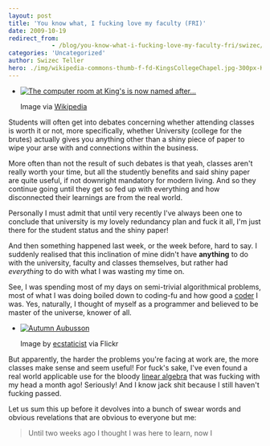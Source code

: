 ```yaml
---
layout: post
title: 'You know what, I fucking love my faculty (FRI)'
date: 2009-10-19
redirect_from: 
            - /blog/you-know-what-i-fucking-love-my-faculty-fri/swizec/774
categories: 'Uncategorized'
author: Swizec Teller
hero: ./img/wikipedia-commons-thumb-f-fd-KingsCollegeChapel.jpg-300px-KingsCollegeChapel.jpg
---
```

- [![The computer room at King's is now named after...](./img/wikipedia-commons-thumb-f-fd-KingsCollegeChapel.jpg-300px-KingsCollegeChapel.jpg "The computer room at King's is now named after...")](http://commons.wikipedia.org/wiki/Image:KingsCollegeChapel.jpg)

  Image via [Wikipedia](http://commons.wikipedia.org/wiki/Image:KingsCollegeChapel.jpg)

Students will often get into debates concerning whether attending classes is worth it or not, more specifically, whether University (college for the brutes) actually gives you anything other than a shiny piece of paper to wipe your arse with and connections within the business.



More often than not the result of such debates is that yeah, classes aren't really worth your time, but all the studently benefits and said shiny paper are quite useful, if not downright mandatory for modern living. And so they continue going until they get so fed up with everything and how disconnected their learnings are from the real world.



Personally I must admit that until very recently I've always been one to conclude that university is my lovely redundancy plan and fuck it all, I'm just there for the student status and the shiny paper!



And then something happened last week, or the week before, hard to say. I suddenly realised that this inclination of mine didn't have **anything** to do with the university, faculty and classes themselves, but rather had _everything_ to do with what I was wasting my time on.



See, I was spending most of my days on semi-trivial algorithmical problems, most of what I was doing boiled down to coding-fu and how good a [coder](http://en.wikipedia.org/wiki/Programmer "Programmer") I was. Yes, naturally, I thought of myself as a programmer and believed to be master of the universe, knower of all.

- [![Autumn Aubusson](http://farm3.static.flickr.com/2629/4025513614_8fc14e5bfb_m.jpg "Autumn Aubusson")](http://www.flickr.com/photos/41864721@N00/4025513614/)

  Image by [ecstaticist](http://www.flickr.com/photos/41864721@N00/4025513614/) via Flickr

But apparently, the harder the problems you're facing at work are, the more classes make sense and seem useful! For fuck's sake, I've even found a real world applicable use for the bloody [linear algebra](http://en.wikipedia.org/wiki/Linear_algebra "Linear algebra") that was fucking with my head a month ago! Seriously! And I know jack shit because I still haven't fucking passed.



Let us sum this up before it devolves into a bunch of swear words and obvious revelations that are obvious to everyone but me:

> Until two weeks ago I thought I was here to learn, now I